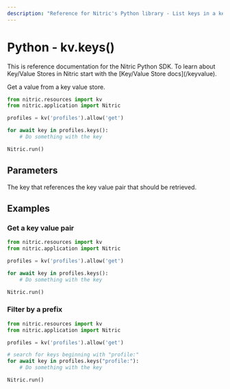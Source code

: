 ```yaml
---
description: "Reference for Nitric's Python library - List keys in a key value store."
---
```


# Python - kv.keys()

<Note>
  This is reference documentation for the Nitric Python SDK. To learn about
  Key/Value Stores in Nitric start with the [Key/Value Store docs](/keyvalue).
</Note>

Get a value from a key value store.

```python
from nitric.resources import kv
from nitric.application import Nitric

profiles = kv('profiles').allow('get')

for await key in profiles.keys():
    # Do something with the key

Nitric.run()
```

## Parameters

<Properties>
  <Property name="key" required type="string">
    The key that references the key value pair that should be retrieved.
  </Property>
</Properties>

## Examples

### Get a key value pair

```python
from nitric.resources import kv
from nitric.application import Nitric

profiles = kv('profiles').allow('get')

for await key in profiles.keys():
    # Do something with the key

Nitric.run()
```

### Filter by a prefix

```python
from nitric.resources import kv
from nitric.application import Nitric

profiles = kv('profiles').allow('get')

# search for keys beginning with "profile:"
for await key in profiles.keys("profile:"):
    # Do something with the key

Nitric.run()
```
